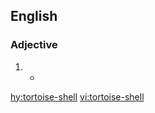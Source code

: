 {{also|tortoise shell|tortoise-shell|tortoiseshell}}
==English==
{{wikipedia}}

===Adjective===
{{en-adj|-|head=[[tortoise]]-[[shell]]}}

# {{alternative form of|tortoiseshell|lag=en}}
#* {{quote-book|year=1891|author=[[w:Oscar Wilde|Oscar Wilde]]|title=The Picture of Dorian Gray|passage=The same nervous staccato laugh broke from her thin lips, and her fingers began to play with a long '''tortoise-shell''' paper-knife.}}

[[hy:tortoise-shell]]
[[vi:tortoise-shell]]